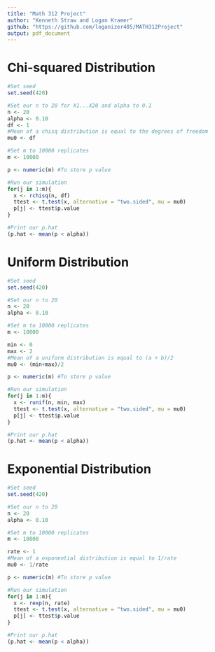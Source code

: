 ---
title: "Math 312 Project"
author: "Kenneth Straw and Logan Kramer"
github: "https://github.com/loganizer405/MATH312Project"
output: pdf_document
---

# Chi-squared Distribution

```{r}
#Set seed
set.seed(420)

#Set our n to 20 for X1...X20 and alpha to 0.1
n <- 20
alpha <- 0.10
df <- 1
#Mean of a chisq distribution is equal to the degrees of freedom
mu0 <- df

#Set m to 10000 replicates
m <- 10000

p <- numeric(m) #To store p value

#Run our simulation
for(j in 1:m){
  x <- rchisq(n, df)
  ttest <- t.test(x, alternative = "two.sided", mu = mu0)
  p[j] <- ttest$p.value
}

#Print our p.hat 
(p.hat <- mean(p < alpha))
```
# Uniform Distribution

```{r}
#Set seed
set.seed(420)

#Set our n to 20
n <- 20
alpha <- 0.10

#Set m to 10000 replicates
m <- 10000

min <- 0
max <- 2
#Mean of a uniform distribution is equal to (a + b)/2
mu0 <- (min+max)/2

p <- numeric(m) #To store p value

#Run our simulation
for(j in 1:m){
  x <- runif(n, min, max)
  ttest <- t.test(x, alternative = "two.sided", mu = mu0)
  p[j] <- ttest$p.value
}

#Print our p.hat 
(p.hat <- mean(p < alpha))
```

# Exponential Distribution

```{r}
#Set seed
set.seed(420)

#Set our n to 20
n <- 20
alpha <- 0.10

#Set m to 10000 replicates
m <- 10000

rate <- 1
#Mean of a exponential distribution is equal to 1/rate
mu0 <- 1/rate

p <- numeric(m) #To store p value

#Run our simulation
for(j in 1:m){
  x <- rexp(n, rate)
  ttest <- t.test(x, alternative = "two.sided", mu = mu0)
  p[j] <- ttest$p.value
}

#Print our p.hat 
(p.hat <- mean(p < alpha))
```
